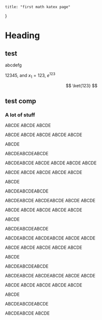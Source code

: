     title: "first math katex page"
}

# Heading
## test

abcdefg

12345, and $x_1 = 123$, $e^{123}$

$$
    \ket{123}
$$

## test comp

<TestComponent text="abc" />

### A lot of stuff

ABCDE
ABCDE
ABCDE

ABCDE
ABCDE
ABCDE
ABCDE
ABCDE


ABCDE

ABCDEABCDEABCDE


ABCDEABCDE
ABCDE
ABCDE
ABCDE
ABCDE

ABCDE
ABCDE
ABCDE
ABCDE
ABCDE


ABCDE

ABCDEABCDEABCDE


ABCDEABCDE
ABCDEABCDE
ABCDE
ABCDE

ABCDE
ABCDE
ABCDE
ABCDE
ABCDE


ABCDE

ABCDEABCDEABCDE


ABCDEABCDE
ABCDEABCDE
ABCDE
ABCDE

ABCDE
ABCDE
ABCDE
ABCDE
ABCDE


ABCDE

ABCDEABCDEABCDE


ABCDEABCDE
ABCDEABCDE
ABCDE
ABCDE

ABCDE
ABCDE
ABCDE
ABCDE
ABCDE


ABCDE

ABCDEABCDEABCDE


ABCDEABCDE
ABCDE